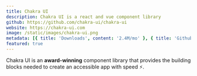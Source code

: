 ```yaml
---
title: Chakra UI
description: Chakra UI is a react and vue component library
github: https://github.com/chakra-ui/chakra-ui
website: https://chakra-ui.com
image: /static/images/chakra-ui.png
metadata: [{ title: 'Downloads', content: '2.4M/mo' }, { title: 'Github Stars', content: '35K+' }]
featured: true
---
```


Chakra UI is an **award-winning** component library that provides the building blocks needed to create an accessible app with speed ⚡️.
